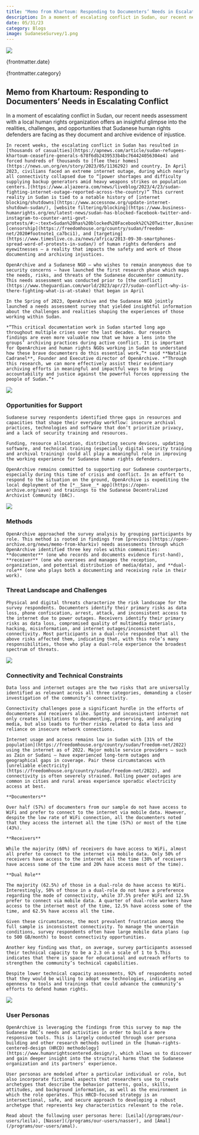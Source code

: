 ```yaml
---
title: "Memo from Khartoum: Responding to Documenters’ Needs in Escalating Conflict"
description: In a moment of escalating conflict in Sudan, our recent needs assessment with a local human rights organization offers an insightful glimpse into the realities, challenges, and opportunities that Sudanese human rights defenders face as they document and archive evidence of injustice.
date: 05/31/23
category: Blogs
image: SudaneseSurvey/1.png
---
```



<ArticleHeaderSection>

![](SudaneseSurvey/1.png)

{frontmatter.date}

{frontmatter.category}

## Memo from Khartoum: Responding to Documenters’ Needs in Escalating Conflict

In a moment of escalating conflict in Sudan, our recent needs assessment with a local human rights organization offers an insightful glimpse into the realities, challenges, and opportunities that Sudanese human rights defenders are facing as they document and archive evidence of injustice.

</ArticleHeaderSection>
<ContentSection>

    In recent weeks, the escalating conflict in Sudan has resulted in [thousands of casualties](https://apnews.com/article/sudan-refugees-khartoum-ceasefire-generals-678f6db2439533b4bc764424056304e4) and forced hundreds of thousands to [flee their homes](https://news.un.org/en/story/2023/05/1136292) and country. In April 2023, civilians faced an extreme internet outage, during which nearly all connectivity collapsed due to “[power shortages and difficulty supplying backup generators amid heavy weapons strikes on population centers.](https://www.aljazeera.com/news/liveblog/2023/4/23/sudan-fighting-internet-outage-reported-across-the-country)” This current reality in Sudan is tied to a notable history of [internet blocking/shutdowns](https://www.accessnow.org/update-internet-shutdown-sudan/), [website filtering/blocking](https://www.business-humanrights.org/en/latest-news/sudan-has-blocked-facebook-twitter-and-instagram-to-counter-anti-govt-protests/#:~:text=Sudan%20has%20blocked%20Facebook%2C%20Twitter,Business%20%26%20Human%20Rights%20Resource%20Centre), [censorship](https://freedomhouse.org/country/sudan/freedom-net/2020#footnote1_ca7bci1), and [targeting](https://www.timeslive.co.za/news/africa/2013-09-30-smartphones-spread-word-of-protests-in-sudan/) of human rights defenders and eyewitnesses – a reality that impacts the safety and work of those documenting and archiving injustices. 

    OpenArchive and a Sudanese NGO – who wishes to remain anonymous due to security concerns – have launched the first research phase which maps the needs, risks, and threats of the Sudanese documenter community. This needs assessment was conducted prior to [the conflict](https://www.theguardian.com/world/2023/apr/27/sudan-conflict-why-is-there-fighting-what-is-at-stake) that began in April

    In the Spring of 2023, OpenArchive and the Sudanese NGO jointly launched a needs assessment survey that yielded insightful information about the challenges and realities shaping the experiences of those working within Sudan. 

    *“This critical documentation work in Sudan started long ago throughout multiple crises over the last decades. Our research findings are even more valuable now that we have a lens into the groups’ archiving practices during active conflict. It is important for OpenArchive and human rights NGOs working in Sudan to understand how these brave documenters do this essential work,”* said **Natalie Cadranel**, Founder and Executive director of OpenArchive. *“Through this research, we can more effectively assist their evidentiary archiving efforts in meaningful and impactful ways to bring accountability and justice against the powerful forces oppressing the people of Sudan.”*

![](SudaneseSurvey/2.png)

### Opportunities for Support

    Sudanese survey respondents identified three gaps in resources and capacities that shape their everyday workflow: insecure archival practices, technologies and software that don’t prioritize privacy, and a lack of security training and resources. 

    Funding, resource allocation, distributing secure devices, updating software, and technical training (especially digital security training and archival training) could all play a meaningful role in improving the working experience for Sudanese human rights defenders. 

    OpenArchive remains committed to supporting our Sudanese counterparts, especially during this time of crisis and conflict. In an effort to respond to the situation on the ground, OpenArchive is expediting the local deployment of the [*__Save__* app](https://open-archive.org/save) and trainings to the Sudanese Decentralized Archivist Community (DAC). 

![](SudaneseSurvey/3.png)

### Methods

    OpenArchive approached the survey analysis by grouping participants by role. This method is rooted in findings from [previous](https://open-archive.org/news/memo-from-kharkiv) needs assessments through which OpenArchive identified three key roles within communities: **documenter** (one who records and documents evidence first-hand), **receiver** (one who oversees and manages the reception, organization, and potential distribution of media/data), and **dual-role** (one who plays both a documenting and receiving role in their work). 

### Threat Landscape and Challenges

    Physical and digital threats characterize the risk landscape for the survey respondents. Documenters identify their primary risks as data loss, phone confiscation, arrest, attack, and inconsistent access to the internet due to power outages. Receivers identify their primary risks as data loss, compromised quality of multimedia materials, hacking, misinformation, and internet outages/inconsistent connectivity. Most participants in a dual-role responded that all the above risks affected them, indicating that, with this role’s many responsibilities, those who play a dual-role experience the broadest spectrum of threats.

![](SudaneseSurvey/4.png)

### Connectivity and Technical Constraints 

    Data loss and internet outages are the two risks that are universally identified as relevant across all three categories, demanding a closer investigation of the community’s connectivity.

    Connectivity challenges pose a significant hurdle in the efforts of documenters and receivers alike. Spotty and inconsistent internet not only creates limitations to documenting, preserving, and analyzing media, but also leads to further risks related to data loss and reliance on insecure network connections.

    Internet usage and access remains low in Sudan with [31% of the population](https://freedomhouse.org/country/sudan/freedom-net/2022) using the internet as of 2022. Major mobile service providers – such as Zain or Sudani – have experienced long-term outages and geographical gaps in coverage. Pair these circumstances with [unreliable electricity](https://freedomhouse.org/country/sudan/freedom-net/2022), and connectivity is often severely strained. Rolling power outages are common in cities and rural areas experience sporadic electricity access at best.   

    **Documenters**
    
    Over half (57%) of documenters from our sample do not have access to WiFi and prefer to connect to the internet via mobile data. However, despite the low rate of WiFi connection, all the documenters noted that they access the internet all the time (57%) or most of the time (43%). 

    **Receivers**

    While the majority (60%) of receivers do have access to WiFi, almost all prefer to connect to the internet via mobile data. Only 50% of receivers have access to the internet all the time (30% of receivers have access some of the time and 20% have access most of the time). 

    **Dual Role**

    The majority (62.5%) of those in a dual-role do have access to WiFi. Interestingly, 50% of those in a dual-role do not have a preference regarding the mode of connectivity, while 37.5% prefer WiFi and 12.5% prefer to connect via mobile data. A quarter of dual-role workers have access to the internet most of the time, 12.5% have access some of the time, and 62.5% have access all the time. 

    Given these circumstances, the most prevalent frustration among the full sample is inconsistent connectivity. To manage the uncertain conditions, survey respondents often have large mobile data plans (up to 500 GB/month) to boost connectivity opportunities.

    Another key finding was that, on average, survey participants assessed their technical capacity to be a 2.3 on a scale of 1 to 5.This indicates that there is space for educational and outreach efforts to strengthen the community’s technical capabilities.

    Despite lower technical capacity assessments, 92% of respondents noted that they would be willing to adopt new technologies, indicating an openness to tools and trainings that could advance the community’s efforts to defend human rights. 

![](SudaneseSurvey/5.png)

### User Personas

    OpenArchive is leveraging the findings from this survey to map the Sudanese DAC’s needs and activities in order to build a more responsive tools. This is largely conducted through user persona building and other research methods outlined in the [human-rights-centered-design (HRCD) methodology](https://www.humanrightscentered.design/), which allows us to discover and gain deeper insight into the structural harms that the Sudanese organization and its partners’ experience.  

    User personas are modeled after a particular individual or role, but also incorporate fictional aspects that researchers use to create archetypes that describe the behavior patterns, goals, skills, attitudes, and background information, as well as the environment in which the role operates. This HRCD-focused strategy is an intersectional, safe, and secure approach to developing a robust archetype that represents key characteristics relevant to the role.  

    Read about the following user personas here: [Leila](/programs/our-users/leila), [Nasser](/programs/our-users/nasser), and [Amal](/programs/our-users/amal). 

</ContentSection>
